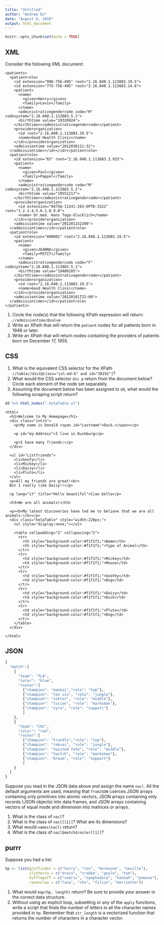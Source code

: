 ---
title: "Untitled"
author: "Andrew Do"
date: "August 8, 2016"
output: html_document
---

```{r setup, include=FALSE}
knitr::opts_chunk$set(echo = TRUE)
```

## XML

Consider the following XML document:

```
<patients>
  <patientrole>
    <id extension="996-756-495" root="2.16.840.1.113883.19.5">
    <id extension="775-756-495" root="2.16.840.1.113883.14.6">
    <patient>
      <name>
        <given>Henry</given>
        <family>Levin</family>
      </name>
      <administrativegendercode code="M" codesystem="2.16.840.1.113883.5.1">
      <birthtime value="19320924">
    </birthtime></administrativegendercode></patient>
    <providerorganization>
      <id root="2.16.840.1.113883.19.5">
      <name>Good Health Clinic</name>
    </id></providerorganization>
    <admissiontime value="2012030111:32">
  </admissiontime></id></id></patientrole>
  <patientrole>
    <id extension="65" root="2.16.840.1.113883.3.933">
    <patient>
      <name>
        <given>Paul</given>
        <family>Pappel</family>
      </name>
      <administrativegendercode code="M" codesystem="2.16.840.1.113883.5.1">
      <birthtime value="19551217">
    </birthtime></administrativegendercode></patient>
    <providerorganization>
      <id extension="84756-11241-283-OPTD-3322" root="1.2.3.4.5.6.1.8.9.0">
      <name> Dr.med. Hans Topp-Glucklich</name>
    </id></providerorganization>
    <admissiontime value="201201152200">
  </admissiontime></id></patientrole>
  <patientrole>
    <id extension="800001" root="2.16.840.1.113883.19.5">
    <patient>
      <name>
        <given>JEANNE</given>
        <family>PETIT</family>
      </name>
      <administrativegendercode code="F" codesystem="2.16.840.1.113883.5.1">
      <birthtime value="19480105">
    </birthtime></administrativegendercode></patient>
    <providerorganization>
      <id root="2.16.840.1.113883.19.5">
      <name>Good Health Clinic</name>
    </id></providerorganization>
    <admissiontime value="20120101T22:00">
  </admissiontime></id></patientrole>
</patients>
```

1. Circle the node(s) that the following XPath expression will return: `//admissiontime/@value`
2. Write an XPath that will return the `patient` nodes for all patients born in 1948 or later.
3. Write an XPath that will return nodes containing the providers of patients born on December 17, 1955.

## CSS

1. What is the equivalent CSS selector for the XPath `//table//div[@class="col-md-6" and id="38192"]`?
2. What would the CSS selector `div p` return from the document below? Circle each element of the node set separately.
3. Assuming the document below has been assigned to `dd`, what would the following scraping script return? 
```{r, eval = FALSE}
dd %>% html_nodes(".helpTable ul")
```

```
<html>
  <h1>Welcome to My Homepage</h1>
  <div class="intro">
    <p>My name is Donald <span id="Lastname">Duck.</span></p>
    
    <p id="my-Address">I live in Duckburg</p>
    
    <p>I have many friends:</p>
  </div>
  
  <ul id="Listfriends">
    <li>Goofy</li>
    <li>Mickey</li>
    <li>Daisy</li>
    <li>Pluto</li>
  </ul>
  <p>All my friends are great!<br>
  But I really like Daisy!!</p>
  
  <p lang="it" title="Hello beautiful">Ciao bella</p>
  
  <h3>We are all animals!</h3>
  
  <p><b>My latest discoveries have led me to believe that we are all animals:</b></p>
  <div class="helpTable" style="width:220px;">
    <ul style="display:none;"></ul>
    
    <table cellpadding="2" cellspacing="2">
      <tr>
        <th style="background-color:#f1f1f1;">Name</th>
        <th style="background-color:#f1f1f1;">Type of Animal</th>
      </tr>
      <tr>
        <td style="background-color:#f1f1f1;">Mickey</td>
        <td style="background-color:#f1f1f1;">Mouse</td>
      </tr>
      <tr>
        <td style="background-color:#f1f1f1;">Goofey</td>
        <td style="background-color:#f1f1f1;">Dog</td>
      </tr>
      <tr>
        <td style="background-color:#f1f1f1;">Daisy</td>
        <td style="background-color:#f1f1f1;">Duck</td>
      </tr>
      <tr>
        <td style="background-color:#f1f1f1;">Pluto</td>
        <td style="background-color:#f1f1f1;">Dog</td>
      </tr>
    </table>
  </div>

</html>
```

## JSON

```{r, eval = FALSE}
{
  "match":[
    { 
      "team": "TLA",
      "color": "blue", 
      "roster":[
        {"champion": "maokai","role": "top"},
        {"champion": "lee sin", "role": "jungle"},
        {"champion": "viktor", "role": "middle"},
        {"champion": "lucian", "role": "marksman"},
        {"champion": "zyra", "role": "support"}
        ]
    },
    {
      "team": "C9C",
      "color": "red", 
      "roster":[
        {"champion": "trundle","role": "top"},
        {"champion": "reksai", "role": "jungle"},
        {"champion": "twisted fate", "role": "middle"},
        {"champion": "twitch", "role": "marksman"},
        {"champion": "braum", "role": "support"}
        ]
    }
  ]
}
```

Suppose you read in the JSON data above and assign the name `nacl`.  All the default arguments are used, meaning that `fromJSON` coerces JSON arrays containing only primitives into atomic vectors,  JSON arrays containing only records (JSON objects) into data frames, and JSON arrays containing vectors of equal mode and dimension into matrices or arrays.

1.  What is the class of `nacl`?
2.  What is the class of `nacl[[1]]`? What are its dimensions?
3.  What would `names(nacl)` return?
4.  What is the class of `nacl$match$roster[[1]]`?

## purrr

Suppose you had a list:
```{r}
hp <- list(gryffindor = c("harry", "ron", "hermione", "neville"),
           slytherin = c("draco", "crabbe", "goyle", "tom"),
           hufflepuff = c("cedric", "nymphadora", "hannah", "pomona"),
           ravenclaw = c("luna", "cho", "filius", "marrietta"))
```

1.  What would `map(hp, length)` return?  Be sure to provide your answer in the correct data structure.
2.  Without using an explicit loop, subsetting or any of the `apply` functions, write a script that finds the number of letters in all the character names provided in `hp`.  Remember that `str_length` is a vectorized function that returns the number of characters in a character vector.